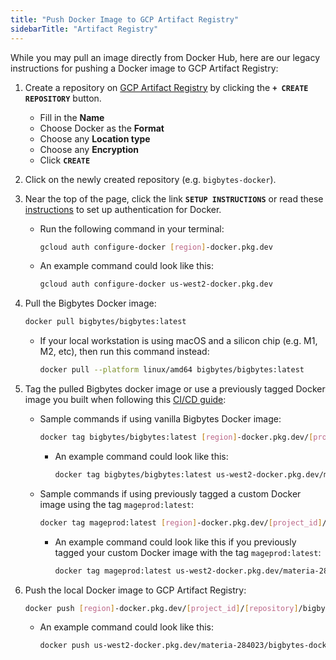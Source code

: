 ```yaml
---
title: "Push Docker Image to GCP Artifact Registry"
sidebarTitle: "Artifact Registry"
---
```


While you may pull an image directly from Docker Hub, here are our legacy instructions for pushing a Docker image to GCP Artifact Registry:

1.  Create a repository on
    [GCP Artifact Registry](https://console.cloud.google.com/artifacts) by
    clicking the **`+ CREATE REPOSITORY`** button.

    - Fill in the **Name**
    - Choose Docker as the **Format**
    - Choose any **Location type**
    - Choose any **Encryption**
    - Click **`CREATE`**

2.  Click on the newly created repository (e.g. `bigbytes-docker`).
3. Near the top of the page, click the link **`SETUP INSTRUCTIONS`** or read these
    [instructions](https://cloud.google.com/artifact-registry/docs/docker/authentication)
    to set up authentication for Docker.

    - Run the following command in your terminal:

        ```bash
        gcloud auth configure-docker [region]-docker.pkg.dev
        ```

    - An example command could look like this:

        ```bash
        gcloud auth configure-docker us-west2-docker.pkg.dev
        ```

4. Pull the Bigbytes Docker image:

    ```bash
    docker pull bigbytes/bigbytes:latest
    ```

    - If your local workstation is using macOS and a silicon chip (e.g. M1, M2,
    etc), then run this command instead:

        ```bash
        docker pull --platform linux/amd64 bigbytes/bigbytes:latest
        ```

5.  Tag the pulled Bigbytes docker image or use a previously tagged Docker image you
    built when following this [CI/CD guide](/production/ci-cd):

    - Sample commands if using vanilla Bigbytes Docker image:

        ```bash
        docker tag bigbytes/bigbytes:latest [region]-docker.pkg.dev/[project_id]/[repository]/bigbytes:latest
        ```

        - An example command could look like this:

            ```bash
            docker tag bigbytes/bigbytes:latest us-west2-docker.pkg.dev/materia-284023/bigbytes-docker/bigbytes:latest
            ```

    - Sample commands if using previously tagged a custom Docker image using the tag `mageprod:latest`:

        ```bash
        docker tag mageprod:latest [region]-docker.pkg.dev/[project_id]/[repository]/bigbytes:latest
        ```

        - An example command could look like this if you previously tagged your custom Docker image with the tag `mageprod:latest`:

            ```bash
            docker tag mageprod:latest us-west2-docker.pkg.dev/materia-284023/bigbytes-docker/bigbytes:latest
            ```

6.  Push the local Docker image to GCP Artifact Registry:

    ```bash
    docker push [region]-docker.pkg.dev/[project_id]/[repository]/bigbytes:latest
    ```

    - An example command could look like this:

        ```bash
        docker push us-west2-docker.pkg.dev/materia-284023/bigbytes-docker/bigbytes:latest
        ```
